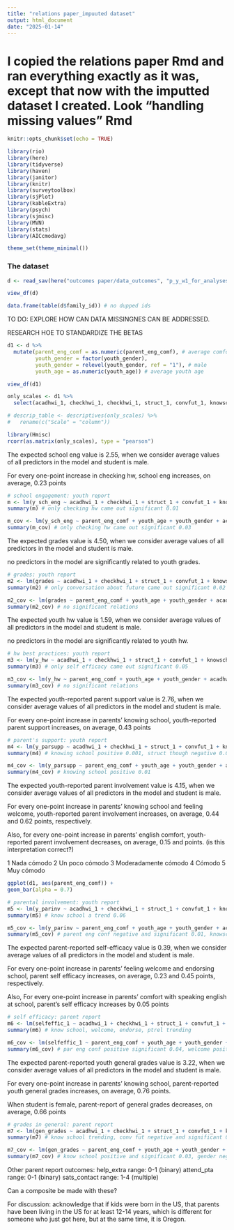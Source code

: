 ```yaml
---
title: "relations paper_impuuted dataset"
output: html_document
date: "2025-01-14"
---
```


# I copied the relations paper Rmd and ran everything exactly as it was, except that now with the imputted dataset I created. Look "handling missing values" Rmd
```r
knitr::opts_chunk$set(echo = TRUE)

library(rio)
library(here)
library(tidyverse)
library(haven)
library(janitor)
library(knitr)
library(surveytoolbox)
library(sjPlot)
library(kableExtra)
library(psych)
library(sjmisc)
library(MVN)
library(stats)
library(AICcmodavg)

theme_set(theme_minimal())
```

### The dataset ###

```r
d <- read_sav(here("outcomes paper/data_outcomes", "p_y_w1_for_analysesjan25_imputted.sav")) # 94 rows

view_df(d)

data.frame(table(d$family_id)) # no dupped ids
```

TO DO: EXPLORE HOW CAN DATA MISSINGNES CAN BE ADDRESSED. 

RESEARCH HOE TO STANDARDIZE THE BETAS


```r
d1 <- d %>%
  mutate(parent_eng_comf = as.numeric(parent_eng_comf), # average comfort
         youth_gender = factor(youth_gender),
         youth_gender = relevel(youth_gender, ref = "1"), # male
         youth_age = as.numeric(youth_age)) # average youth age

view_df(d1)
```


```r
only_scales <- d1 %>%
  select(acadhwi_1, checkhwi_1, checkhwi_1, struct_1, convfut_1, knowschool_1, selfeffic_1, parnets_1, welcome_1, endorse_1, supported_1, ptrel_1)

# descrip_table <- descriptives(only_scales) %>%
#   rename(c("Scale" = "column"))
```


```r
library(Hmisc)
rcorr(as.matrix(only_scales), type = "pearson")
```

The expected school eng value is 2.55, when we consider average values of all predictors in the model and student is male.

For every one-point increase in checking hw, school eng increases, on average, 0.23 points

```r
# school engagement: youth report
m <- lm(y_sch_eng ~ acadhwi_1 + checkhwi_1 + struct_1 + convfut_1 + knowschool_1 + selfeffic_1 + parnets_1 + welcome_1 + endorse_1 + supported_1 + ptrel_1, d1)
summary(m) # only checking hw came out significant 0.01

m_cov <- lm(y_sch_eng ~ parent_eng_comf + youth_age + youth_gender + acadhwi_1 + checkhwi_1 + struct_1 + convfut_1 + knowschool_1 + selfeffic_1 + parnets_1 + welcome_1 + endorse_1 + supported_1 + ptrel_1, d1)
summary(m_cov) # only checking hw came out significant 0.03

```

The expected grades value is 4.50, when we consider average values of all predictors in the model and student is male.

no predictors in the model are significantly related to youth grades.

```r
# grades: youth report
m2 <- lm(grades ~ acadhwi_1 + checkhwi_1 + struct_1 + convfut_1 + knowschool_1 + selfeffic_1 + parnets_1 + welcome_1 + endorse_1 + supported_1 + ptrel_1, d1)
summary(m2) # only conversation about future came out significant 0.02

m2_cov <- lm(grades ~ parent_eng_comf + youth_age + youth_gender + acadhwi_1 + checkhwi_1 + struct_1 + convfut_1 + knowschool_1 + selfeffic_1 + parnets_1 + welcome_1 + endorse_1 + supported_1 + ptrel_1, d1)
summary(m2_cov) # no significant relations
```

The expected youth hw value is 1.59, when we consider average values of all predictors in the model and student is male.

no predictors in the model are significantly related to youth hw.

```r
# hw best practices: youth report
m3 <- lm(y_hw ~ acadhwi_1 + checkhwi_1 + struct_1 + convfut_1 + knowschool_1 + selfeffic_1 + parnets_1 + welcome_1 + endorse_1 + supported_1 + ptrel_1, d1)
summary(m3) # only self efficacy came out significant 0.05

m3_cov <- lm(y_hw ~ parent_eng_comf + youth_age + youth_gender + acadhwi_1 + checkhwi_1 + struct_1 + convfut_1 + knowschool_1 + selfeffic_1 + parnets_1 + welcome_1 + endorse_1 + supported_1 + ptrel_1, d1)
summary(m3_cov) # no significant relations
```

The expected youth-reported parent support value is 2.76, when we consider average values of all predictors in the model and student is male.

For every one-point increase in parents' knowing school, youth-reported parent support increases, on average, 0.43 points

```r
# parent's support: youth report
m4 <- lm(y_parsupp ~ acadhwi_1 + checkhwi_1 + struct_1 + convfut_1 + knowschool_1 + selfeffic_1 + parnets_1 + welcome_1 + endorse_1 + supported_1 + ptrel_1, d1)
summary(m4) # knowing school positive 0.001, struct though negative 0.09 trend

m4_cov <- lm(y_parsupp ~ parent_eng_comf + youth_age + youth_gender + acadhwi_1 + checkhwi_1 + struct_1 + convfut_1 + knowschool_1 + selfeffic_1 + parnets_1 + welcome_1 + endorse_1 + supported_1 + ptrel_1, d1)
summary(m4_cov) # knowing school positive 0.01
```

The expected youth-reported parent involvement value is 4.15, when we consider average values of all predictors in the model and student is male.

For every one-point increase in parents' knowing school and feeling welcome, youth-reported parent involvement increases, on average, 0.44 and 0.62 points, respectively. 

Also, for every one-point increase in parents' english comfort, youth-reported parent involvement decreases, on average, 0.15 and points. (is this interpretation correct?)

1 Nada cómodo
2 Un poco cómodo
3 Moderadamente cómodo
4 Cómodo
5 Muy cómodo

```r
ggplot(d1, aes(parent_eng_comf)) +
geom_bar(alpha = 0.7)
```

```r
# parental involvement: youth report
m5 <- lm(y_parinv ~ acadhwi_1 + checkhwi_1 + struct_1 + convfut_1 + knowschool_1 + selfeffic_1 + parnets_1 + welcome_1 + endorse_1 + supported_1 + ptrel_1, d1)
summary(m5) # know school a trend 0.06

m5_cov <- lm(y_parinv ~ parent_eng_comf + youth_age + youth_gender + acadhwi_1 + checkhwi_1 + struct_1 + convfut_1 + knowschool_1 + selfeffic_1 + parnets_1 + welcome_1 + endorse_1 + supported_1 + ptrel_1, d1)
summary(m5_cov) # parent eng conf negative and significant 0.01, knowschool positive 0.03, welcome positive and significant < 0.05
```

The expected parent-reported self-efficacy value is 0.39, when we consider average values of all predictors in the model and student is male.

For every one-point increase in parents' feeling welcome and endorsing school, parent self efficacy increases, on average, 0.23 and 0.45 points, respectively. 

Also, For every one-point increase in parents' comfort with speaking english at school, parent's self efficacy increases by 0.05 points

```r
# self efficacy: parent report
m6 <- lm(selfeffic_1 ~ acadhwi_1 + checkhwi_1 + struct_1 + convfut_1 + knowschool_1 + parnets_1 + welcome_1 + endorse_1 + supported_1 + ptrel_1, d1)
summary(m6) # know school, welcome, endorse, ptrel trending

m6_cov <- lm(selfeffic_1 ~ parent_eng_comf + youth_age + youth_gender + acadhwi_1 + checkhwi_1 + struct_1 + convfut_1 + knowschool_1 + parnets_1 + welcome_1 + endorse_1 + supported_1 + ptrel_1, d1)
summary(m6_cov) # par eng conf positive significant 0.04, welcome positive 0.05, endorse positive 0.001
```

The expected parent-reported youth general grades value is 3.22, when we consider average values of all predictors in the model and student is male.

For every one-point increase in parents' knowing school, parent-reported youth general grades increases, on average, 0.76 points.

When student is female, parent-report of general grades decreases, on average, 0.66 points


```r
# grades in general: parent report
m7 <- lm(gen_grades ~ acadhwi_1 + checkhwi_1 + struct_1 + convfut_1 + knowschool_1 + parnets_1 + welcome_1 + endorse_1 + supported_1 + ptrel_1, d1)
summary(m7) # know school trending, conv fut negative and significant 0.01

m7_cov <- lm(gen_grades ~ parent_eng_comf + youth_age + youth_gender + acadhwi_1 + checkhwi_1 + struct_1 + convfut_1 + knowschool_1 + parnets_1 + welcome_1 + endorse_1 + supported_1 + ptrel_1, d1)
summary(m7_cov) # know school positive and significant 0.03, gender negative and significant 0.004
```

Other parent report outcomes: 
help_extra		range: 0-1 (binary)
attend_pta		range: 0-1 (binary)
sats_contact 	range: 1-4 (multiple)

Can a composite be made with these? 



For discussion: acknowledge that if kids were born in the US, that parents have been living in the US for at least 12-14 years, which is different for someone who just got here, but at the same time, it is Oregon. 


